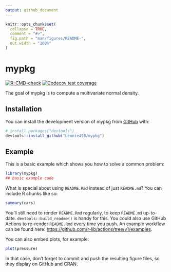 ```yaml
---
output: github_document
---
```


<!-- README.md is generated from README.Rmd. Please edit that file -->

```r
knitr::opts_chunk$set(
  collapse = TRUE,
  comment = "#>",
  fig.path = "man/figures/README-",
  out.width = "100%"
)
```

# mypkg

<!-- badges: start -->
[![R-CMD-check](https://github.com/Leonie498/mypkg/workflows/R-CMD-check/badge.svg)](https://github.com/Leonie498/mypkg/actions)
[![Codecov test coverage](https://codecov.io/gh/Leonie498/mypkg/branch/master/graph/badge.svg)](https://app.codecov.io/gh/Leonie498/mypkg?branch=master)
<!-- badges: end -->


The goal of mypkg is to compute a multivariate normal density.


## Installation

You can install the development version of mypkg from [GitHub](https://github.com/) with:

``` r
# install.packages("devtools")
devtools::install_github("Leonie498/mypkg")
```

## Example

This is a basic example which shows you how to solve a common problem:

```r
library(mypkg)
## basic example code
```

What is special about using `README.Rmd` instead of just `README.md`? You can include R chunks like so:

```r
summary(cars)
```

You'll still need to render `README.Rmd` regularly, to keep `README.md` up-to-date. `devtools::build_readme()` is handy for this. You could also use GitHub Actions to re-render `README.Rmd` every time you push. An example workflow can be found here: <https://github.com/r-lib/actions/tree/v1/examples>.

You can also embed plots, for example:

```r
plot(pressure)
```

In that case, don't forget to commit and push the resulting figure files, so they display on GitHub and CRAN.
